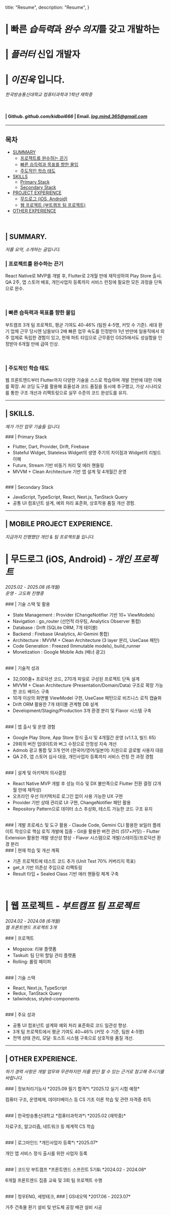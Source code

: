   title: "Resume",
  description: "Resume",
}

# | 빠른 *습득력*과 *완수 의지*를 갖고 개발하는
# | *플러터* 신입 개발자
# | *이진욱* 입니다.
*한국방송통신대학교 컴퓨터과학과 1학년 재학중*

<br/>

#### | Github. *github.com/kidboi666* | Email. *log.mind.365@gmail.com*

---

## 목차

- [SUMMARY](#summary)
  - [프로젝트를 완수하는 끈기](#프로젝트를-완수하는-끈기)
  - [빠른 습득력과 목표를 향한 몰입](#빠른-습득력과-목표를-향한-몰입)
  - [주도적인 학습 태도](#주도적인-학습-태도)
- [SKILLS](#skills)
  - [Primary Stack](#primary-stack)
  - [Secondary Stack](#secondary-stack)
- [PROJECT EXPERIENCE](#mobile-project-experience)
  - [무드로그 (iOS, Android)](#무드로그-ios-android-object-object)
  - [웹 프로젝트 (부트캠프 팀 프로젝트)](#웹-프로젝트-object-object)
- [OTHER EXPERIENCE](#other-experience)

<br/>

## | SUMMARY.
*저를 요약, 소개하는 글입니다.*
### | 프로젝트를 완수하는 끈기
React Native로 MVP를 개발 후, Flutter로 2개월 만에 재작성하여 Play Store 출시. QA 2주, 앱 스토어 배포, 개인사업자 등록까지 서비스 런칭에 필요한 모든 과정을 단독으로 완수.

<br/>

### | 빠른 습득력과 목표를 향한 몰입
부트캠프 3개 팀 프로젝트, 평균 기여도 40-46% (팀원 4-5명, 커밋 수 기준). 세대 환기 업체 근무 당시엔 남들보다 2배 빠른 업무 속도를 인정받아 1년 반만에 일용직에서 외주 업체로 독립한 경험이 있고, 현재 파트 타임으로 근무중인 GS25에서도 성실함을 인정받아 6개월 만에 급여 인상.

<br/>

### | 주도적인 학습 태도
웹 프론트엔드부터 Flutter까지 다양한 기술을 스스로 학습하며 개발 전반에 대한 이해를 확장. AI 코딩 도구를 활용해 효율성과 코드 품질을 동시에 추구했고, 가상 시나리오를 통한 구조 개선과 리팩토링으로 실무 수준의 코드 완성도를 유지.

---

## | SKILLS.
*제가 가진 업무 기술들 입니다.*

<RowSection>
  ### | Primary Stack

  - Flutter, Dart, Provider, Drift, Firebase
  - Stateful Widget, Stateless Widget의 생명 주기의 차이점과 Widget의 리빌드 이해
  - Future, Stream 기반 비동기 처리 및 에러 핸들링
  - MVVM + Clean Architecture 기반 앱 설계 및 4개월간 운영
</RowSection>

<br/>

<RowSection>
  ### | Secondary Stack

  - JavaScript, TypeScript, React, Next.js, TanStack Query
  - 공통 UI 컴포넌트 설계, 예외 처리 표준화, 상호작용 품질 개선 경험.
</RowSection>

---

## | MOBILE PROJECT EXPERIENCE.
*지금까지 진행했던 개인 & 팀 프로젝트들 입니다.*

# | 무드로그 (iOS, Android) *- 개인 프로젝트*
*2025.02 - 2025.08 (6개월)*\
*운영 - 고도화 진행중*

<RowSection>
  ### | 기술 스택 및 활용

  - State Management : Provider (ChangeNotifier 기반 10+ ViewModels)
  - Navigation : go_router (선언적 라우팅, Analytics Observer 통합)
  - Database : Drift (SQLite ORM, 7개 테이블)
  - Backend : Firebase (Analytics, AI-Gemini 통합)
  - Architecture : MVVM + Clean Architecture (3 layer 분리, UseCase 패턴)
  - Code Generation : Freezed (Immutable models), build_runner
  - Monetization : Google Mobile Ads (배너 광고)
</RowSection>

<br/>

<RowSection>
  ### | 기술적 성과

  - 32,000줄+ 프로덕션 코드, 270개 파일로 구성된 프로젝트 단독 설계
  - MVVM + Clean Architecture (Presentation/Domain/Data) 구조로 확장 가능한 코드 베이스 구축
  - 10개 이상의 화면별 ViewModel 구현, UseCase 패턴으로 비즈니스 로직 캡슐화
  - Drift ORM 활용한 7개 테이블 관계형 DB 설계
  - Development/Staging/Production 3개 환경 분리 및 Flavor 시스템 구축
</RowSection>

<br/>

<RowSection>
  ### | 앱 출시 및 운영 경험

  - Google Play Store, App Store 정식 출시 및 4개월간 운영 (v1.1.3, 빌드 65)
  - 29회의 버전 업데이트와 버그 수정으로 안정성 지속 개선
  - Admob 광고 통합 및 3개 언어 (한국어/영어/일본어) 지원으로 글로벌 사용자 대응
  - QA 2주, 앱 스토어 심사 대응, 개인사업자 등록까지 서비스 런칭 전 과정 경험
</RowSection>

<br/>

<RowSection>
  ### | 설계 및 아키텍처 의사결정

  - React Native MVP 개발 후 성능 이슈 및 DX 불만족으로 Flutter 전환 결정 (2개월 만에 재작성)
  - 오프라인 우선 아키텍처로 로그인 없이 사용 가능한 UX 구현
  - Provider 기반 상태 관리로 UI 구현, ChangeNotifier 패턴 활용
  - Repository Pattern으로 데이터 소스 추상화, 테스트 가능한 코드 구조 유지
</RowSection>

<br/>

<RowSection>
  ### | 개발 프로세스 및 도구 활용
  - Claude Code, Gemini CLI 활용한 보일러 플레이트 작성으로 핵심 로직 개발에 집중
  - Git을 활용한 버전 관리 (517+커밋)
  - Flutter Extension 활용한 개발 생산성 향상
  - Flavor 시스템으로 개발/스테이징/프로덕션 환경 분리
</RowSection>

<br/>

<RowSection>
  ### | 현재 학습 및 개선 계획

  - 기존 프로젝트에 테스트 코드 추가 (Unit Test 70% 커버리지 목표)
  - get_it 기반 의존성 주입으로 리팩토링
  - Result 타입 + Sealed Class 기반 에러 핸들링 체계 구축
</RowSection>

<br/>

# | 웹 프로젝트 *- 부트캠프 팀 프로젝트*
*2024.02 - 2024.08 (6개월)*\
*웹 프론트엔드 프로젝트 3개*

<RowSection>
  ### | 프로젝트

  - Mogazoa: 리뷰 플랫폼
  - Taskuit: 팀 단위 할일 관리 플랫폼
  - Rolling: 롤링 페이퍼
</RowSection>

<br/>

<RowSection>
  ### | 기술 스택

  - React, Next.js, TypeScript
  - Redux, TanStack Query
  - tailwindcss, styled-components
</RowSection>

<br/>

<RowSection>
  ### | 주요 성과

  - 공통 UI 컴포넌트 설계와 예외 처리 표준화로 코드 일관성 향상.
  - 3개 팀 프로젝트에서 평균 기여도 40~46% (커밋 수 기준, 팀원 4-5명)
  - 전역 상태 관리, 모달· 토스트 시스템 구축으로 상호작용 품질 개선.
</RowSection>

---

## | OTHER EXPERIENCE.
*하기 경력 사항은 개발 업무와 무관하지만 저를 판단 할 수 있는 근거로 참고해 주시기를 바랍니다.*

<RowSection>
  <div>
    ### | 정보처리기능사
    *2025.09 필기 합격*\
    *2025.12 실기 시험 예정*
  </div>

  컴퓨터 구조, 운영체제, 데이터베이스 등 CS 기초 이론 학습 및 관련 자격증 취득
</RowSection>

<br/>

<RowSection>
  <div>
    ### | 한국방송통신대학교
    *컴퓨터과학과*\
    *2025.02 (재학중)*
  </div>

  자료구조, 알고리즘, 네트워크 등 체계적 CS 학습
</RowSection>

<br/>

<RowSection>
  <div>
    ### | 로그마인드
    *개인사업자 등록*\
    *2025.07*
  </div>

  개인 앱 서비스 정식 출시를 위한 사업자 등록
</RowSection>

<br/>

<RowSection>
  <div>
    ### | 코드잇 부트캠프
    *프론트엔드 스프린트 5기&\
    *2024.02 - 2024.08*
  </div>

  6개월 프론트엔드 집중 교육 및 3회 팀 프로젝트 수행
</RowSection>

<br/>

<RowSection>
  <div>
    ### | 청우ENG, 세방테크,
    ### | GS네오텍
    *2017.06 - 2023.07*
  </div>

  거주 건축물 환기 설비 및 반도체 공장 배관 설비 시공

</RowSection>
